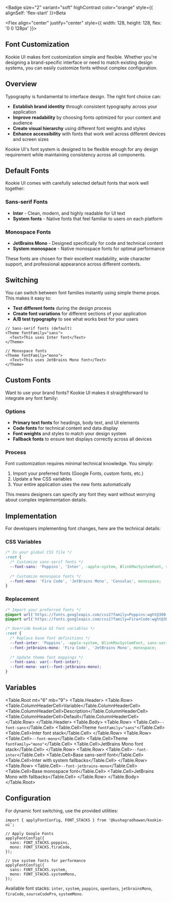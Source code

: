 
<Section size="1">

<Badge size="2" variant="soft" highContrast color="orange" style={{ alignSelf: 'flex-start' }}>Beta</Badge>

<Flex align="center" justify="center" style={{ width: 128, height: 128, flex: '0 0 128px' }}>
  <Image src="/font.png" alt="" width={128} height={128} fit="cover" />
</Flex>

# Font Customization

Kookie UI makes font customization simple and flexible. Whether you're designing a brand-specific interface or need to match existing design systems, you can easily customize fonts without complex configuration.

</Section>

<Separator size="4"/>

<Section size="1">

## Overview

Typography is fundamental to interface design. The right font choice can:

- **Establish brand identity** through consistent typography across your application
- **Improve readability** by choosing fonts optimized for your content and audience
- **Create visual hierarchy** using different font weights and styles
- **Enhance accessibility** with fonts that work well across different devices and screen sizes

Kookie UI's font system is designed to be flexible enough for any design requirement while maintaining consistency across all components.

</Section>

<Separator size="4"/>

<Section size="1">

## Default Fonts

Kookie UI comes with carefully selected default fonts that work well together:

### Sans-serif Fonts
- **Inter** - Clean, modern, and highly readable for UI text
- **System fonts** - Native fonts that feel familiar to users on each platform

### Monospace Fonts  
- **JetBrains Mono** - Designed specifically for code and technical content
- **System monospace** - Native monospace fonts for optimal performance

These fonts are chosen for their excellent readability, wide character support, and professional appearance across different contexts.

</Section>

<Separator size="4"/>

<Section size="1">

## Switching

You can switch between font families instantly using simple theme props. This makes it easy to:

- **Test different fonts** during the design process
- **Create font variations** for different sections of your application
- **A/B test typography** to see what works best for your users

<CodeBlock>

```tsx
// Sans-serif fonts (default)
<Theme fontFamily="sans">
  <Text>This uses Inter font</Text>
</Theme>

// Monospace fonts
<Theme fontFamily="mono">
  <Text>This uses JetBrains Mono font</Text>
</Theme>
```
</CodeBlock>

</Section>

<Separator size="4"/>

<Section size="1">

## Custom Fonts

Want to use your brand fonts? Kookie UI makes it straightforward to integrate any font family:

### Options
- **Primary text fonts** for headings, body text, and UI elements
- **Code fonts** for technical content and data display
- **Font weights** and styles to match your design system
- **Fallback fonts** to ensure text displays correctly across all devices

### Process
Font customization requires minimal technical knowledge. You simply:
1. Import your preferred fonts (Google Fonts, custom fonts, etc.)
2. Update a few CSS variables
3. Your entire application uses the new fonts automatically

This means designers can specify any font they want without worrying about complex implementation details.

</Section>

<Separator size="4"/>

<Section size="1">

## Implementation

For developers implementing font changes, here are the technical details:

### CSS Variables

<CodeBlock>

```css
/* In your global CSS file */
:root {
  /* Customize sans-serif fonts */
  --font-sans: 'Poppins', 'Inter', -apple-system, BlinkMacSystemFont, sans-serif;
  
  /* Customize monospace fonts */
  --font-mono: 'Fira Code', 'JetBrains Mono', 'Consolas', monospace;
}
```
</CodeBlock>

### Replacement

<CodeBlock>

```css
/* Import your preferred fonts */
@import url('https://fonts.googleapis.com/css2?family=Poppins:wght@300;400;500;600;700&display=swap');
@import url('https://fonts.googleapis.com/css2?family=Fira+Code:wght@300;400;500;600;700&display=swap');

/* Override Kookie UI font variables */
:root {
  /* Replace base font definitions */
  --font-inter: 'Poppins', -apple-system, BlinkMacSystemFont, sans-serif;
  --font-jetbrains-mono: 'Fira Code', 'JetBrains Mono', monospace;
  
  /* Update theme font mappings */
  --font-sans: var(--font-inter);
  --font-mono: var(--font-jetbrains-mono);
}
```
</CodeBlock>

</Section>

<Separator size="4"/>

<Section size="1">

## Variables

<Table.Root mt="6" mb="9">
  <Table.Header>
    <Table.Row>
      <Table.ColumnHeaderCell>Variable</Table.ColumnHeaderCell>
      <Table.ColumnHeaderCell>Description</Table.ColumnHeaderCell>
      <Table.ColumnHeaderCell>Default</Table.ColumnHeaderCell>
    </Table.Row>
  </Table.Header>
  <Table.Body>
    <Table.Row>
      <Table.Cell><Code variant="soft">--font-sans</Code></Table.Cell>
      <Table.Cell>Theme <Code>fontFamily="sans"</Code></Table.Cell>
      <Table.Cell>Inter font stack</Table.Cell>
    </Table.Row>
    <Table.Row>
      <Table.Cell><Code variant="soft">--font-mono</Code></Table.Cell>
      <Table.Cell>Theme <Code>fontFamily="mono"</Code></Table.Cell>
      <Table.Cell>JetBrains Mono font stack</Table.Cell>
    </Table.Row>
    <Table.Row>
      <Table.Cell><Code variant="soft">--font-inter</Code></Table.Cell>
      <Table.Cell>Base sans-serif font</Table.Cell>
      <Table.Cell>Inter with system fallbacks</Table.Cell>
    </Table.Row>
    <Table.Row>
      <Table.Cell><Code variant="soft">--font-jetbrains-mono</Code></Table.Cell>
      <Table.Cell>Base monospace font</Table.Cell>
      <Table.Cell>JetBrains Mono with fallbacks</Table.Cell>
    </Table.Row>
  </Table.Body>
</Table.Root>

</Section>

<Separator size="4"/>

<Section size="1">

## Configuration

For dynamic font switching, use the provided utilities:

<CodeBlock>

```tsx
import { applyFontConfig, FONT_STACKS } from '@kushagradhawan/kookie-ui';

// Apply Google Fonts
applyFontConfig({
  sans: FONT_STACKS.poppins,
  mono: FONT_STACKS.firaCode,
});

// Use system fonts for performance
applyFontConfig({
  sans: FONT_STACKS.system,
  mono: FONT_STACKS.systemMono,
});
```
</CodeBlock>

<Text size="2" color="gray">
Available font stacks: <Code>inter</Code>, <Code>system</Code>, <Code>poppins</Code>, <Code>openSans</Code>, <Code>jetbrainsMono</Code>, <Code>firaCode</Code>, <Code>sourceCodePro</Code>, <Code>systemMono</Code>.
</Text>

</Section>